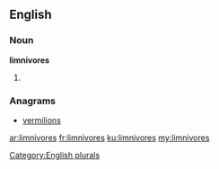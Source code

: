 ==English==

===Noun===
'''limnivores'''

# {{plural of|limnivore}}

===Anagrams===
* [[vermilions#English|vermilions]]

[[Category:English plurals]]

[[ar:limnivores]]
[[fr:limnivores]]
[[ku:limnivores]]
[[my:limnivores]]